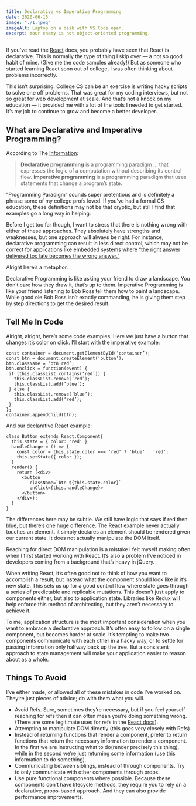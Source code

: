 ```yaml
---
title: Declarative vs Imperative Programming
date: 2020-06-15
image: "./1.jpeg"
imageAlt: Laptop on a desk with VS Code open.
excerpt: Your enemy is not object-oriented programming.
---
```


<!-- https://codeburst.io/declarative-vs-imperative-programming-a8a7c93d9ad2 -->

If you’ve read the [React](https://reactjs.org/) docs, you probably have seen that React is declarative. This is normally the type of thing I skip over — a not so good habit of mine. (Give me the code samples already!) But as someone who started learning React soon out of college, I was often thinking about problems incorrectly.

This isn’t surprising. College CS can be an exercise is writing hacky scripts to solve one off problems. That was great for my coding interviews, but not so great for web development at scale. And that’s not a knock on my education — it provided me with a lot of the tools I needed to get started. It’s my job to continue to grow and become a better developer.

## What are Declarative and Imperative Programming?

According to The [Information](https://en.wikipedia.org/wiki/Imperative_programming):

> **Declarative programming** is a programming paradigm … that expresses the logic of a computation without describing its control flow.
> **imperative programming** is a programming paradigm that uses statements that change a program’s state.

“Programming Paradigm” sounds super pretentious and is definitely a phrase some of my college profs loved. If you’ve had a formal CS education, these definitions may not be that cryptic, but still I find that examples go a long way in helping.

Before I get too far though, I want to stress that there is nothing wrong with either of these approaches. They absolutely have strengths and weaknesses, but one approach will always be right. For instance, declarative programming can result in less direct control, which may not be correct for applications like embedded systems where [“the right answer delivered too late becomes the wrong answer.”](https://cacm.acm.org/magazines/2002/6/7037-middleware-for-real-time-and-embedded-systems/fulltext)

Alright here’s a metaphor.

Declarative Programming is like asking your friend to draw a landscape. You don’t care how they draw it, that’s up to them.
Imperative Programming is like your friend listening to Bob Ross tell them how to paint a landscape. While good ole Bob Ross isn’t exactly commanding, he is giving them step by step directions to get the desired result.

## Tell Me In Code

Alright, alright, here’s some code examples. Here we just have a button that changes it’s color on click. I’ll start with the imperative example:

```
const container = document.getElementById(‘container’);
const btn = document.createElement(‘button’);
btn.className = ‘btn red’;
btn.onclick = function(event) {
 if (this.classList.contains(‘red’)) {
   this.classList.remove(‘red’);
   this.classList.add(‘blue’);
 } else {
   this.classList.remove(‘blue’);
   this.classList.add(‘red’);
 }
};
container.appendChild(btn);
```

And our declarative React example:

```
class Button extends React.Component{
  this.state = { color: 'red' }
  handleChange = () => {
    const color = this.state.color === 'red' ? 'blue' : 'red';
    this.setState({ color });
  }
  render() {
    return (<div>
      <button
         className=`btn ${this.state.color}`
         onClick={this.handleChange}>
      </button>
    </div>);
  }
}
```

The differences here may be subtle. We still have logic that says if red then blue, but there’s one huge difference. The React example never actually touches an element. it simply declares an element should be rendered given our current state. It does not actually manipulate the DOM itself.

Reaching for direct DOM manipulation is a mistake I felt myself making often when I first started working with React. It’s also a problem I’ve noticed in developers coming from a background that’s heavy in jQuery.

When writing React, it’s often good not to think of how you want to accomplish a result, but instead what the component should look like in it’s new state. This sets us up for a good control flow where state goes through a series of predictable and replicable mutations. This doesn’t just apply to components either, but also to application state. Libraries like Redux will help enforce this method of architecting, but they aren’t necessary to achieve it.

To me, application structure is the most important consideration when you want to embrace a declarative approach. It’s often easy to follow on a single component, but becomes harder at scale. It’s tempting to make two components communicate with each other in a hacky way, or to settle for passing information only halfway back up the tree. But a consistent approach to state management will make your application easier to reason about as a whole.

## Things To Avoid

I’ve either made, or allowed all of these mistakes in code I’ve worked on. They’re just pieces of advice; do with them what you will.

- Avoid Refs. Sure, sometimes they’re necessary, but if you feel yourself reaching for refs then it can often mean you’re doing something wrong. (There are some legitimate uses for refs in the [React docs](https://reactjs.org/docs/refs-and-the-dom.html)).
- Attempting to manipulate DOM directly (this goes very closely with Refs)
- Instead of returning functions that render a component, prefer to return functions that return the necessary information to render a component. In the first we are instructing what to do(render precisely this thing), while in the second we’re just returning some information (use this information to do something).
- Communicating between siblings, instead of through components. Try to only communicate with other components through props.
- Use pure functional components where possible. Because these components don’t have lifecycle methods, they require you to rely on a declarative, props-based approach. And they can also provide performance improvements.
